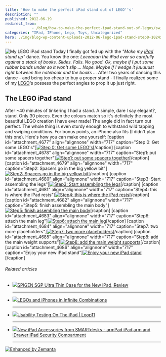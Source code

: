 ```yaml
---
title: 'How to make the perfect iPad stand out of LEGO''s'
description: ""
published: 2012-06-19
redirect_from: 
            - /blog/how-to-make-the-perfect-ipad-stand-out-of-legos/swizec/4676
categories: "IPad, IPhone, Lego, Toys, Uncategorized"
hero: ./img/blog-wp-content-uploads-2012-06-lego-ipad-stand-step0-1024x764.jpg
---
```


![My LEGO iPad stand](http://distilleryimage3.instagram.com/773be45aba2511e18cf91231380fd29b_7.jpg "My LEGO iPad stand") Today I finally got fed up with the _"Make my [iPad](http://www.apple.com/ipad/ "iPad") stand up"_ dance. You know the one: _Leeeaaan the iPad ever so carefully against a stack of books. Slides. Falls. No good._ _Ok, maybe if I put some rubber bands under so it won't slip ..._ _Nope._ _Maybe if I wedge it juuuuust right between the notebook and the books ..._ After two years of dancing this dance - and being too cheap to buy a proper stand - I finally realized some of my [LEGO](http://www.lego.com/ "Lego")'s possess the perfect angles to prop it up just right.

## The LEGO iPad stand

After ~40 minutes of tinkering I had a stand. A simple, dare I say elegant?, stand. Only 30 pieces. Even the colours match so it's definitely the most beautiful LEGO creation I have ever made! The angle did in fact turn out perfect. The whole thing is even sturdy enough to withstand wild tapping and swiping conditions. For bonus points, an iPhone also fits (I didn't plan this one). Here's how you can make one yourself: \[caption id="attachment_4677" align="alignnone" width="717" caption="Step 0: Get some LEGO's"][![Step 0: Get some LEGO's](./img/blog-wp-content-uploads-2012-06-lego-ipad-stand-step0-1024x764.jpg "Step 0: Get some LEGO's")](http://swizec.com/blog/wp-content/uploads/2012/06/lego-ipad-stand-step0.jpg)\[/caption] \[caption id="attachment_4678" align="alignnone" width="717" caption="Step1: put some spacers together"][![Step1: put some spacers together](./img/blog-wp-content-uploads-2012-06-lego-ipad-stand-step1-1024x764.jpg "Step1: put some spacers together")](http://swizec.com/blog/wp-content/uploads/2012/06/lego-ipad-stand-step1.jpg)\[/caption] \[caption id="attachment_4679" align="alignnone" width="717" caption="Step2: Spacers go in the big yellow bit"][![Step2: Spacers go in the big yellow bit](./img/blog-wp-content-uploads-2012-06-lego-ipad-stand-step2-1024x764.jpg "Step2: Spacers go in the big yellow bit")](http://swizec.com/blog/wp-content/uploads/2012/06/lego-ipad-stand-step2.jpg)\[/caption] \[caption id="attachment_4680" align="alignnone" width="717" caption="Step3: Start assembling the legs"][![Step3: Start assembling the legs](./img/blog-wp-content-uploads-2012-06-lego-ipad-stand-step3-1024x764.jpg "Step3: Start assembling the legs")](http://swizec.com/blog/wp-content/uploads/2012/06/lego-ipad-stand-step3.jpg)\[/caption] \[caption id="attachment_4681" align="alignnone" width="717" caption="Step4: this is where the iPad rests"][![Step4: this is where the iPad rests](./img/blog-wp-content-uploads-2012-06-lego-ipad-stand-step4-1024x764.jpg "Step4: this is where the iPad rests")](http://swizec.com/blog/wp-content/uploads/2012/06/lego-ipad-stand-step4.jpg)\[/caption] \[caption id="attachment_4682" align="alignnone" width="717" caption="Step5: finish assembling the main body"][![Step5: finish assembling the main body](./img/blog-wp-content-uploads-2012-06-lego-ipad-stand-step5-1024x764.jpg "Step5: finish assembling the main body")](http://swizec.com/blog/wp-content/uploads/2012/06/lego-ipad-stand-step5.jpg)\[/caption] \[caption id="attachment_4683" align="alignnone" width="717" caption="Step6: attach the main leg"][![Step6: attach the main leg](./img/blog-wp-content-uploads-2012-06-lego-ipad-stand-step6-1024x764.jpg "Step6: attach the main leg")](http://swizec.com/blog/wp-content/uploads/2012/06/lego-ipad-stand-step6.jpg)\[/caption] \[caption id="attachment_4684" align="alignnone" width="717" caption="Step7: two more placeholders"][![Step7: two more placeholders](./img/blog-wp-content-uploads-2012-06-lego-ipad-stand-step7-1024x764.jpg "Step7: two more placeholders")](http://swizec.com/blog/wp-content/uploads/2012/06/lego-ipad-stand-step7.jpg)\[/caption] \[caption id="attachment_4685" align="alignnone" width="717" caption="Step8: add the main weight supports"][![Step8: add the main weight supports](./img/blog-wp-content-uploads-2012-06-lego-ipad-stand-step8-1024x764.jpg "Step8: add the main weight supports")](http://swizec.com/blog/wp-content/uploads/2012/06/lego-ipad-stand-step8.jpg)\[/caption] \[caption id="attachment_4686" align="alignnone" width="717" caption="Enjoy your new iPad stand"][![Enjoy your new iPad stand](./img/blog-wp-content-uploads-2012-06-lego-ipad-stand-done-1024x764.jpg "Enjoy your new iPad stand")](http://swizec.com/blog/wp-content/uploads/2012/06/lego-ipad-stand-done.jpg)\[/caption]

###### Related articles

-   [![](http://i.zemanta.com/95108048_80_80.jpg)](http://www.geardiary.com/2012/06/18/spigen-sgp-ultra-thin-case-for-the-new-ipad-review/)[SPIGEN SGP Ultra Thin Case for the New iPad, Review](http://www.geardiary.com/2012/06/18/spigen-sgp-ultra-thin-case-for-the-new-ipad-review/)

    * * *

-   [![](http://i.zemanta.com/95012276_80_80.jpg)](http://techie-buzz.com/innovations/legos-iphones.html)[LEGOs and iPhones in Infinite Combinations](http://techie-buzz.com/innovations/legos-iphones.html)

    * * *

-   [![](http://i.zemanta.com/noimg_07_80_80.jpg)](http://www.loop11.com/testing-on-ipad/)[Usability Testing On The iPad | Loop11](http://www.loop11.com/testing-on-ipad/)

    * * *

-   [![](http://i.zemanta.com/noimg_20_80_80.jpg)](http://www.prweb.com/releases/2012/6/prweb9580848.htm)[New iPad Accessories from SMARTdesks - armPad iPad arm and iDrawer iPad Security Compartment](http://www.prweb.com/releases/2012/6/prweb9580848.htm)

    * * *

[![Enhanced by Zemanta](http://img.zemanta.com/zemified_e.png?x-id=8bb28ada-4ac1-414e-baba-677051861028)](http://www.zemanta.com/?px "Enhanced by Zemanta")
